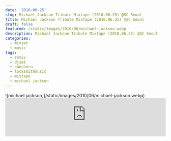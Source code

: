 ```yaml
---
date: '2010-06-25'
slug: Michael Jackson Tribute Mixtape (2010.06.25) @SC Seoul
title: Michael Jackson Tribute Mixtape (2010.06.25) @SC Seoul
draft: false
featured: /static/images/2010/06/michael-jackson.webp
description: Michael Jackson Tribute Mixtape (2010.06.25) @SC Seoul
categories:
  - mixset
  - music
tags:
  - remix
  - djset
  - eunchurn
  - locksmithmusic
  - mixtape
  - michael jackson
---
```


<div className="container flex justify-center">
  ![michael jackson](/static/images/2010/06/michael-jackson.webp)
</div>

<iframe
  width="100%"
  height="120"
  src="https://player-widget.mixcloud.com/widget/iframe/?hide_cover=1&light=1&hide_artwork=1&feed=%2Feunchurn%2Feunchurn-michael-jackson-tribute-mixtape-20100625-sc-seoul%2F"
  frameBorder="0"
></iframe>
